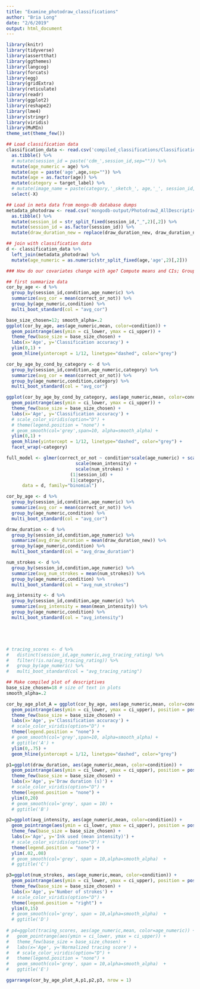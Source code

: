 ```yaml
---
title: "Examine_photodraw_classifications"
author: "Bria Long"
date: "2/6/2019"
output: html_document
---
```


```r
library(knitr)
library(tidyverse)
library(assertthat)
library(ggthemes)
library(langcog)
library(forcats)
library(egg)
library(gridExtra)
library(reticulate)
library(readr)
library(ggplot2)
library(reshape2)
library(lme4)
library(stringr)
library(viridis)
library(MuMIn)
theme_set(theme_few())
```

```r
## Load classification data
classification_data <- read.csv('compiled_classifications/Classification_Outputs1092.csv') %>%
  as.tibble() %>%
  # mutate(session_id = paste('cdm_',session_id,sep="")) %>%
  mutate(age_numeric = age) %>%
  mutate(age = paste('age',age,sep="")) %>%
  mutate(age = as.factor(age)) %>%
  mutate(category = target_label) %>% 
  # mutate(image_name = paste(category,'_sketch_', age,'_', session_id,'.png',sep="")) %>%
  select(-X) 
```


```r
## Load in meta data from mongo-db database dumps
metadata_photodraw <- read.csv('mongodb-output/Photodraw2_AllDescriptives_1475_images_final_CDM_photodraw_e2_no_blanks.csv') %>%
  as.tibble() %>%
  mutate(session_id = str_split_fixed(session_id,"_",2)[,2]) %>%
  mutate(session_id = as.factor(session_id)) %>%
  mutate(draw_duration_new = replace(draw_duration_new, draw_duration_new > 30,30))

## join with classification data
d <- classification_data %>%
  left_join(metadata_photodraw) %>%
  mutate(age_numeric = as.numeric(str_split_fixed(age,'age',2)[,2]))
```



```r
### How do our covariates change with age? Compute means and CIs; Group by age/category

## first summarize data  
cor_by_age <- d %>%
  group_by(session_id,condition,age_numeric) %>%
  summarize(avg_cor = mean(correct_or_not)) %>%
  group_by(age_numeric,condition) %>%
  multi_boot_standard(col = "avg_cor")  

base_size_chosen=12; smooth_alpha=.2
ggplot(cor_by_age, aes(age_numeric,mean, color=condition)) +
  geom_pointrange(aes(ymin = ci_lower, ymax = ci_upper)) + 
  theme_few(base_size = base_size_chosen) + 
  labs(x='Age', y='Classification accuracy') +
  ylim(0,1) + 
  geom_hline(yintercept = 1/12, linetype="dashed", color="grey") 
```

```r
cor_by_age_by_cond_by_category <- d %>%
  group_by(session_id,condition,age_numeric,category) %>%
  summarize(avg_cor = mean(correct_or_not)) %>%
  group_by(age_numeric,condition,category) %>%
  multi_boot_standard(col = "avg_cor")  

ggplot(cor_by_age_by_cond_by_category, aes(age_numeric,mean, color=condition)) +
  geom_pointrange(aes(ymin = ci_lower, ymax = ci_upper)) + 
  theme_few(base_size = base_size_chosen) + 
  labs(x='Age', y='Classification accuracy') +
  # scale_color_viridis(option="D") + 
  # theme(legend.position = "none") + 
  # geom_smooth(col='grey',span=10, alpha=smooth_alpha) +
  ylim(0,1) + 
  geom_hline(yintercept = 1/12, linetype="dashed", color="grey") +
  facet_wrap(~category)


```


```r
full_model <- glmer(correct_or_not ~ condition*scale(age_numeric) + scale(draw_duration_new) +
                          scale(mean_intensity) +
                          scale(num_strokes) +
                        (1|session_id) +
                        (1|category),
      data = d, family="binomial")

```

```r

cor_by_age <- d %>%
  group_by(session_id,condition,age_numeric) %>%
  summarize(avg_cor = mean(correct_or_not)) %>%
  group_by(age_numeric,condition) %>%
  multi_boot_standard(col = "avg_cor") 

draw_duration <- d %>%
  group_by(session_id,condition,age_numeric) %>%
  summarize(avg_draw_duration = mean(draw_duration_new)) %>%
  group_by(age_numeric,condition) %>%
  multi_boot_standard(col = "avg_draw_duration")

num_strokes <- d %>%
  group_by(session_id,condition,age_numeric) %>%
  summarize(avg_num_strokes = mean(num_strokes)) %>%
  group_by(age_numeric,condition) %>%
  multi_boot_standard(col = "avg_num_strokes") 

avg_intensity <- d %>%
  group_by(session_id,condition,age_numeric) %>%
  summarize(avg_intensity = mean(mean_intensity)) %>%
  group_by(age_numeric,condition) %>%
  multi_boot_standard(col = "avg_intensity")





# tracing_scores <- d %>%
#   distinct(session_id,age_numeric,avg_tracing_rating) %>%
#   filter(!is.na(avg_tracing_rating)) %>%
#   group_by(age_numeric) %>%
#   multi_boot_standard(col = "avg_tracing_rating")
```



```r
## Make compiled plot of descriptives
base_size_chosen=18 # size of text in plots
smooth_alpha=.2

cor_by_age_plot_A = ggplot(cor_by_age, aes(age_numeric,mean, color=condition)) +
  geom_pointrange(aes(ymin = ci_lower, ymax = ci_upper), position = position_dodge(width = 0.5)) + 
  theme_few(base_size = base_size_chosen) + 
  labs(x='Age', y='Classification accuracy') +
  # scale_color_viridis(option="D") + 
  theme(legend.position = "none") +
  # geom_smooth(col='grey',span=10, alpha=smooth_alpha) +
  # ggtitle('A') + 
  ylim(0,.75) + 
  geom_hline(yintercept = 1/12, linetype="dashed", color="grey")

p1=ggplot(draw_duration, aes(age_numeric,mean, color=condition)) +
  geom_pointrange(aes(ymin = ci_lower, ymax = ci_upper), position = position_dodge(width = 0.5)) +
  theme_few(base_size = base_size_chosen) +
  labs(x='Age', y='Draw duration (s)') +
  # scale_color_viridis(option="D") +
  theme(legend.position = "none") + 
  ylim(0,20) 
  # geom_smooth(col='grey', span = 10) +
  # ggtitle('B')

p2=ggplot(avg_intensity, aes(age_numeric,mean, color=condition)) +
  geom_pointrange(aes(ymin = ci_lower, ymax = ci_upper), position = position_dodge(width = 0.5)) +
  theme_few(base_size = base_size_chosen) +
  labs(x='Age', y='Ink used (mean intensity)') +
  # scale_color_viridis(option="D") +
  theme(legend.position = "none") + 
  ylim(.02,.08) 
  # geom_smooth(col='grey', span = 10,alpha=smooth_alpha)  +
  # ggtitle('C')

p3=ggplot(num_strokes, aes(age_numeric,mean, color=condition)) +
  geom_pointrange(aes(ymin = ci_lower, ymax = ci_upper), position = position_dodge(width = 0.5)) +
  theme_few(base_size = base_size_chosen) +
  labs(x='Age', y='Number of strokes') +
  # scale_color_viridis(option="D") +
  theme(legend.position = "right") +
  ylim(0,15) 
  # geom_smooth(col='grey', span = 10,alpha=smooth_alpha)  +
  # ggtitle('D')
        
# p4=ggplot(tracing_scores, aes(age_numeric,mean, color=age_numeric)) +
#   geom_pointrange(aes(ymin = ci_lower, ymax = ci_upper)) +
#   theme_few(base_size = base_size_chosen) +
#   labs(x='Age', y='Normalized tracing score') +
#   # scale_color_viridis(option="D") +
#   theme(legend.position = "none") + 
#   geom_smooth(col='grey', span = 10,alpha=smooth_alpha)  +
#   ggtitle('E')
```

```r
ggarrange(cor_by_age_plot_A,p1,p2,p3, nrow = 1)

```
